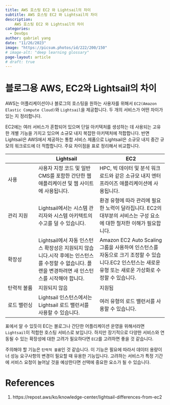 ```yaml
---
title: AWS 호스팅 EC2 와 Lightsail의 차이
subtitle: AWS 호스팅 EC2 와 Lightsail의 차이
description:
    AWS 호스팅 EC2 와 Lightsail의 차이
categories:
  - DevOps
author: gabriel yang
date: "11/26/2023"
image: "https://picsum.photos/id/222/200/150"
# image-alt: "deep learning glossary"
page-layout: article
# draft: true
---
```


# 블로그용 AWS, EC2와 Lightsail의 차이

AWS는 어플리케이션이나 블로그의 호스팅을 원하는 사용자를 위해서 `EC2(Amazon Elastic Compute Cloud)`와 `Lightsail`을 제공합니다. 두 개의 서비스가 어떤 차이가 있는 지 정리합니다.

EC2에는 여러 서비스가 혼합되어 있으며 단일 아키텍처를 생성하는 데 사용되는 고유한 개별 기능을 가지고 있으며 소규모 내지 복잡한 아키텍처에 적합합니다. 반면 Lightsail은 AWS에서 제공하는 통합 서비스 제품으로 Lightsail은 소규모 내지 중간 규모의 워크로드에 더 적합합니다. 주요 차이점을 표로 정리해서 비교합니다.

|             | Lightsail             | EC2                       |
|------------|------------------------|---------------------------|
| 사용        | 사용자 지정 코드 및 일반 CMS를 포함한 간단한 웹 애플리케이션 및 웹 사이트에 사용됩니다.                                                            | HPC, 빅 데이터 및 분석 워크로드와 같은 소규모 내지 엔터프라이즈 애플리케이션에 사용됩니다.                                                              |
| 관리 지원   | Lightsail에서는 시스템 관리자와 시스템 아키텍트의 수고를 덜 수 있습니다.                                                                           | 환경 유형에 따라 관리에 필요한 노력이 달라집니다. EC2의 대부분의 서비스는 구성 요소에 대한 철저한 이해가 필요합니다.                                    |
| 확장성      | Lightsail에서 자동 인스턴스 확장성은 지원되지 않습니다.시작 후에는 인스턴스를 수정할 수 없습니다. 플랜을 변경하려면 새 인스턴스를 시작해야 합니다. | Amazon EC2 Auto Scaling 그룹을 사용하여 인스턴스를 자동으로 크기 조정할 수 있습니다.EC2 인스턴스는 새로운 유형 또는 새로운 가상화로 수정할 수 있습니다. |
| 탄력적 볼륨 | 지원되지 않음                                                                                                                                      | 지원됨                                                                                                                                                  |
| 로드 밸런싱 | Lightsail 인스턴스에서는 Lightsail 로드 밸런서를 사용할 수 있습니다.                                                                               | 여러 유형의 로드 밸런서를 사용할 수 있습니다.                                                                                                           |

표에서 알 수 있듯이 EC는 블로그나 간단한 어플리케이션 운영을 위해서라면 `Lightsail`이 적합한 호스팅 서비스로 보입니다. 하지만 장기적으로 다양한 서비스와 연동될 수 있는 확장성에 대한 고려가 필요하다면 `EC2`를 고려하면 좋을 것 같습니다. 

주의해야 할 기능은 `탄력적 볼륨`인 것 같습니다. 이 기능은 필요에 따라서 데이터 용량이너 성능 요구사항의 변경이 필요할 때 유용한 기능입니다. 고려하는 서비스가 특정 기간에 서비스 요청이 늘어날 것을 예상한다면 선택에 중요한 요소가 될 수 있습니다.

# References

1.  https://repost.aws/ko/knowledge-center/lightsail-differences-from-ec2